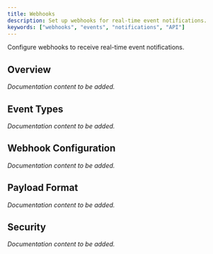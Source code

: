 ```yaml
---
title: Webhooks
description: Set up webhooks for real-time event notifications.
keywords: ["webhooks", "events", "notifications", "API"]
---
```



Configure webhooks to receive real-time event notifications.

## Overview

*Documentation content to be added.*

## Event Types

*Documentation content to be added.*

## Webhook Configuration

*Documentation content to be added.*

## Payload Format

*Documentation content to be added.*

## Security

*Documentation content to be added.*
